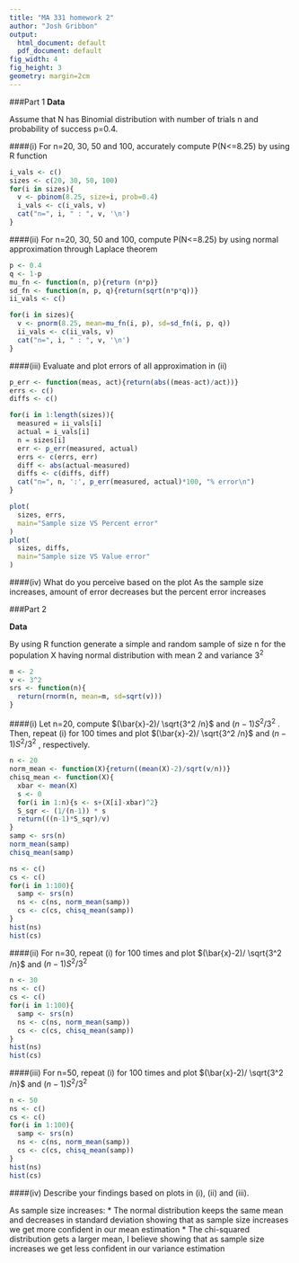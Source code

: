 ```yaml
---
title: "MA 331 homework 2"
author: "Josh Gribbon"
output:
  html_document: default
  pdf_document: default
fig_width: 4
fig_height: 3
geometry: margin=2cm
---
```

###Part 1
**Data**

Assume that N has Binomial distribution with number of trials n and probability of success p=0.4.

####(i) For n=20, 30, 50 and 100, accurately compute P(N<=8.25) by using R function
```r
i_vals <- c()
sizes <- c(20, 30, 50, 100)
for(i in sizes){
  v <- pbinom(8.25, size=i, prob=0.4)
  i_vals <- c(i_vals, v)
  cat("n=", i, " : ", v, '\n')
}
```

####(ii) For n=20, 30, 50 and 100, compute P(N<=8.25) by using normal approximation through Laplace theorem
```r
p <- 0.4
q <- 1-p
mu_fn <- function(n, p){return (n*p)}
sd_fn <- function(n, p, q){return(sqrt(n*p*q))}
ii_vals <- c()

for(i in sizes){
  v <- pnorm(8.25, mean=mu_fn(i, p), sd=sd_fn(i, p, q))
  ii_vals <- c(ii_vals, v)
  cat("n=", i, " : ", v, '\n')
}
```

####(iii) Evaluate and plot errors of all approximation in (ii)
```r
p_err <- function(meas, act){return(abs((meas-act)/act))}
errs <- c()
diffs <- c()

for(i in 1:length(sizes)){
  measured = ii_vals[i]
  actual = i_vals[i]
  n = sizes[i]
  err <- p_err(measured, actual)
  errs <- c(errs, err)
  diff <- abs(actual-measured)
  diffs <- c(diffs, diff)
  cat("n=", n, ':', p_err(measured, actual)*100, "% error\n")
}
```
```r
plot(
  sizes, errs,
  main="Sample size VS Percent error"
)
plot(
  sizes, diffs,
  main="Sample size VS Value error"
)
```

####(iv) What do you perceive based on the plot
As the sample size increases, amount of error decreases but the percent error increases

###Part 2

**Data**

By using R function generate a simple and random sample of size n for the population X having normal distribution with mean 2 and variance $3^2$
```r
m <- 2
v <- 3^2
srs <- function(n){
  return(rnorm(n, mean=m, sd=sqrt(v)))
}
```

####(i) Let n=20, compute $(\bar{x}-2)/ \sqrt{3^2 /n}$ and $(n-1)S^2/3^2$ . Then, repeat (i) for 100 times and plot $(\bar{x}-2)/ \sqrt{3^2 /n}$ and $(n-1)S^2/3^2$ , respectively.
```r
n <- 20
norm_mean <- function(X){return((mean(X)-2)/sqrt(v/n))}
chisq_mean <- function(X){
  xbar <- mean(X)
  s <- 0
  for(i in 1:n){s <- s+(X[i]-xbar)^2}
  S_sqr <- (1/(n-1)) * s
  return(((n-1)*S_sqr)/v)
}
samp <- srs(n)
norm_mean(samp)
chisq_mean(samp)
```
```r
ns <- c()
cs <- c()
for(i in 1:100){
  samp <- srs(n)
  ns <- c(ns, norm_mean(samp))
  cs <- c(cs, chisq_mean(samp))
}
hist(ns)
hist(cs)
```


####(ii) For n=30, repeat (i) for 100 times and plot $(\bar{x}-2)/ \sqrt{3^2 /n}$ and $(n-1)S^2/3^2$ 

```r
n <- 30
ns <- c()
cs <- c()
for(i in 1:100){
  samp <- srs(n)
  ns <- c(ns, norm_mean(samp))
  cs <- c(cs, chisq_mean(samp))
}
hist(ns)
hist(cs)
```

####(iii) For n=50, repeat (i) for 100 times and plot $(\bar{x}-2)/ \sqrt{3^2 /n}$ and $(n-1)S^2/3^2$ 

```r
n <- 50
ns <- c()
cs <- c()
for(i in 1:100){
  samp <- srs(n)
  ns <- c(ns, norm_mean(samp))
  cs <- c(cs, chisq_mean(samp))
}
hist(ns)
hist(cs)
```

####(iv) Describe your findings based on plots in (i), (ii) and (iii).

As sample size increases:
* The normal distribution keeps the same mean and decreases in standard deviation showing that as sample size increases we get more confident in our mean estimation
* The chi-squared distribution gets a larger mean, I believe showing that as sample size increases we get less confident in our variance estimation